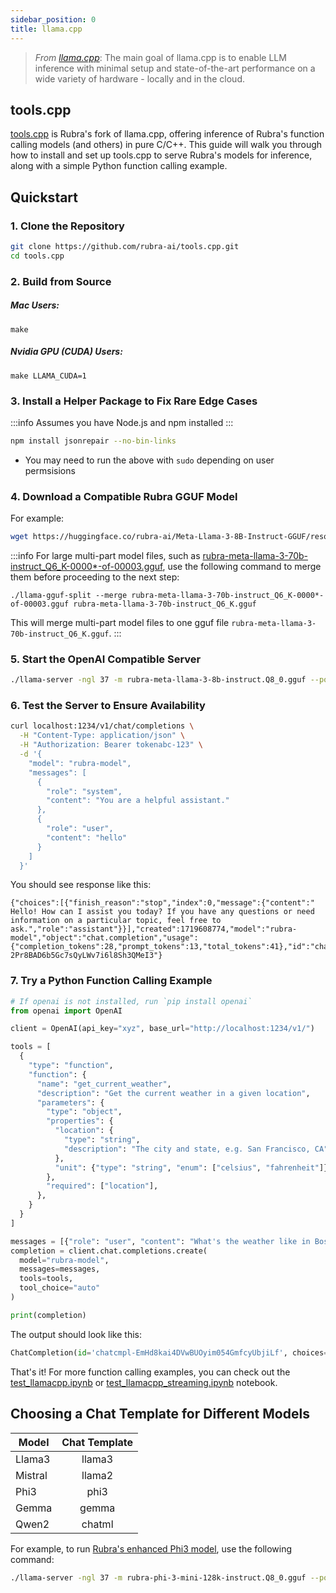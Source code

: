 ```yaml
---
sidebar_position: 0
title: llama.cpp
---
```


> *From [llama.cpp](https://github.com/ggerganov/llama.cpp?tab=readme-ov-file#description)*: The main goal of llama.cpp is to enable LLM inference with minimal setup and state-of-the-art performance on a wide variety of hardware - locally and in the cloud.

## tools.cpp

[tools.cpp](https://github.com/rubra-ai/tools.cpp) is Rubra's fork of llama.cpp, offering inference of Rubra's function calling models (and others) in pure C/C++. This guide will walk you through how to install and set up tools.cpp to serve Rubra's models for inference, along with a simple Python function calling example.

## Quickstart

### 1. Clone the Repository

```bash
git clone https://github.com/rubra-ai/tools.cpp.git
cd tools.cpp
```

### 2. Build from Source

<div style={{ display: 'flex', gap: '20px' }}>
  <div style={{ flex: 1 }}>
    <h5>Mac Users:</h5>
    <pre><code>make</code></pre>
  </div>
  <div style={{ flex: 1 }}>
    <h5>Nvidia GPU (CUDA) Users:</h5>
    <pre><code>make LLAMA_CUDA=1</code></pre>
  </div>
</div>


### 3. Install a Helper Package to Fix Rare Edge Cases

:::info 
Assumes you have Node.js and npm installed
:::

```bash
npm install jsonrepair --no-bin-links
```

* You may need to run the above with `sudo` depending on user permsisions

### 4. Download a Compatible Rubra GGUF Model

For example:

```bash
wget https://huggingface.co/rubra-ai/Meta-Llama-3-8B-Instruct-GGUF/resolve/main/rubra-meta-llama-3-8b-instruct.Q8_0.gguf
```

:::info
For large multi-part model files, such as [rubra-meta-llama-3-70b-instruct_Q6_K-0000*-of-00003.gguf](https://huggingface.co/rubra-ai/Meta-Llama-3-70B-Instruct-GGUF/tree/main), use the following command to merge them before proceeding to the next step:
```
./llama-gguf-split --merge rubra-meta-llama-3-70b-instruct_Q6_K-0000*-of-00003.gguf rubra-meta-llama-3-70b-instruct_Q6_K.gguf
```
This will merge multi-part model files to one gguf file `rubra-meta-llama-3-70b-instruct_Q6_K.gguf`.
:::

### 5. Start the OpenAI Compatible Server

```bash
./llama-server -ngl 37 -m rubra-meta-llama-3-8b-instruct.Q8_0.gguf --port 1234 --host 0.0.0.0 -c 8000 --chat-template llama3
```

### 6. Test the Server to Ensure Availability

```bash
curl localhost:1234/v1/chat/completions \
  -H "Content-Type: application/json" \
  -H "Authorization: Bearer tokenabc-123" \
  -d '{
    "model": "rubra-model",
    "messages": [
      {
        "role": "system",
        "content": "You are a helpful assistant."
      },
      {
        "role": "user",
        "content": "hello"
      }
    ]
  }'
```
You should see response like this:
```
{"choices":[{"finish_reason":"stop","index":0,"message":{"content":" Hello! How can I assist you today? If you have any questions or need information on a particular topic, feel free to ask.","role":"assistant"}}],"created":1719608774,"model":"rubra-model","object":"chat.completion","usage":{"completion_tokens":28,"prompt_tokens":13,"total_tokens":41},"id":"chatcmpl-2Pr8BAD6b5Gc7sQyLWv7i6l8Sh3QMeI3"}
```

### 7. Try a Python Function Calling Example

```python
# If openai is not installed, run `pip install openai`
from openai import OpenAI

client = OpenAI(api_key="xyz", base_url="http://localhost:1234/v1/")

tools = [
  {
    "type": "function",
    "function": {
      "name": "get_current_weather",
      "description": "Get the current weather in a given location",
      "parameters": {
        "type": "object",
        "properties": {
          "location": {
            "type": "string",
            "description": "The city and state, e.g. San Francisco, CA",
          },
          "unit": {"type": "string", "enum": ["celsius", "fahrenheit"]},
        },
        "required": ["location"],
      },
    }
  }
]

messages = [{"role": "user", "content": "What's the weather like in Boston today?"}]
completion = client.chat.completions.create(
  model="rubra-model",
  messages=messages,
  tools=tools,
  tool_choice="auto"
)

print(completion)
```

The output should look like this:

```python
ChatCompletion(id='chatcmpl-EmHd8kai4DVwBUOyim054GmfcyUbjiLf', choices=[Choice(finish_reason='tool_calls', index=0, logprobs=None, message=ChatCompletionMessage(content=None, role='assistant', function_call=None, tool_calls=[ChatCompletionMessageToolCall(id='e885974b', function=Function(arguments='{"location":"Boston"}', name='get_current_weather'), type='function')]))], created=1719528056, model='rubra-model', object='chat.completion', system_fingerprint=None, usage=CompletionUsage(completion_tokens=29, prompt_tokens=241, total_tokens=270))
```

That's it! For more function calling examples, you can check out the [test_llamacpp.ipynb](https://github.com/rubra-ai/tools.cpp/blob/010f4d282e86babe216af6e037ab10bf078415e7/test_llamacpp.ipynb) or [test_llamacpp_streaming.ipynb](https://github.com/rubra-ai/tools.cpp/blob/master/test_llamacpp_streaming.ipynb) notebook.

## Choosing a Chat Template for Different Models

| Model   | Chat Template |
|---------|:-------------:|
| Llama3  |     llama3    |
| Mistral |     llama2    |
| Phi3    |      phi3     |
| Gemma   |     gemma     |
| Qwen2   |     chatml    |

For example, to run [Rubra's enhanced Phi3 model](https://huggingface.co/rubra-ai/Phi-3-mini-128k-instruct-GGUF), use the following command:

```bash
./llama-server -ngl 37 -m rubra-phi-3-mini-128k-instruct.Q8_0.gguf --port 1234 --host 0.0.0.0 -c 32000 --chat-template phi3
```
